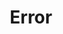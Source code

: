 ---
title: Error
blocks:
  - tagline: An error occurred
    headline: This Big Text is Totally Awesome
    text: |
      xxx
    text2: |
      yyy
    _template: hero
---